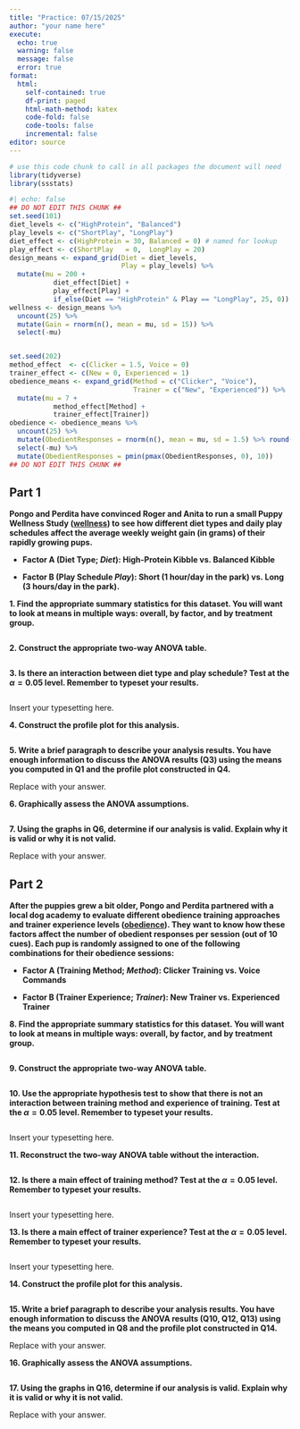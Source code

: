 ```yaml
---
title: "Practice: 07/15/2025"
author: "your name here"
execute:
  echo: true
  warning: false
  message: false
  error: true
format: 
  html:
    self-contained: true
    df-print: paged
    html-math-method: katex
    code-fold: false
    code-tools: false
    incremental: false
editor: source
---
```


```r
# use this code chunk to call in all packages the document will need
library(tidyverse)
library(ssstats)
```

```r
#| echo: false
## DO NOT EDIT THIS CHUNK ##
set.seed(101)
diet_levels <- c("HighProtein", "Balanced")
play_levels <- c("ShortPlay", "LongPlay")
diet_effect <- c(HighProtein = 30, Balanced = 0) # named for lookup
play_effect <- c(ShortPlay   = 0,  LongPlay = 20)
design_means <- expand_grid(Diet = diet_levels,
                            Play = play_levels) %>%
  mutate(mu = 200 + 
           diet_effect[Diet] +
           play_effect[Play] + 
           if_else(Diet == "HighProtein" & Play == "LongPlay", 25, 0))
wellness <- design_means %>%
  uncount(25) %>% 
  mutate(Gain = rnorm(n(), mean = mu, sd = 15)) %>%
  select(-mu)


set.seed(202)
method_effect  <- c(Clicker = 1.5, Voice = 0)
trainer_effect <- c(New = 0, Experienced = 1)
obedience_means <- expand_grid(Method = c("Clicker", "Voice"),
                               Trainer = c("New", "Experienced")) %>%
  mutate(mu = 7 + 
           method_effect[Method] +
           trainer_effect[Trainer])
obedience <- obedience_means %>%
  uncount(25) %>%
  mutate(ObedientResponses = rnorm(n(), mean = mu, sd = 1.5) %>% round(1)) %>%
  select(-mu) %>%
  mutate(ObedientResponses = pmin(pmax(ObedientResponses, 0), 10))
## DO NOT EDIT THIS CHUNK ##
```

## Part 1

**Pongo and Perdita have convinced Roger and Anita to run a small Puppy Wellness Study (<u>wellness</u>) to see how different diet types and daily play schedules affect the average weekly weight gain (in grams) of their rapidly growing pups.**

- **Factor A (Diet Type; *Diet*): High-Protein Kibble vs. Balanced Kibble**

- **Factor B (Play Schedule *Play*): Short (1 hour/day in the park) vs. Long (3 hours/day in the park).**

**1. Find the appropriate summary statistics for this dataset. You will want to look at means in multiple ways: overall, by factor, and by treatment group.**

```r

```

**2. Construct the appropriate two-way ANOVA table.**

```r

```

**3. Is there an interaction between diet type and play schedule? Test at the $\alpha=0.05$ level. Remember to typeset your results.**

```r

```

Insert your typesetting here.

**4. Construct the profile plot for this analysis.**

```r

```

**5. Write a brief paragraph to describe your analysis results. You have enough information to discuss the ANOVA results (Q3) using the means you computed in Q1 and the profile plot constructed in Q4.**

Replace with your answer. 

**6. Graphically assess the ANOVA assumptions.**

```r

```

**7. Using the graphs in Q6, determine if our analysis is valid. Explain why it is valid or why it is not valid.**

Replace with your answer.

## Part 2

**After the puppies grew a bit older, Pongo and Perdita partnered with a local dog academy to evaluate different obedience training approaches and trainer experience levels (<u>obedience</u>). They want to know how these factors affect the number of obedient responses per session (out of 10 cues). Each pup is randomly assigned to one of the following combinations for their obedience sessions:**

- **Factor A (Training Method; *Method*): Clicker Training vs. Voice Commands**

- **Factor B (Trainer Experience; *Trainer*): New Trainer vs. Experienced Trainer**

**8. Find the appropriate summary statistics for this dataset. You will want to look at means in multiple ways: overall, by factor, and by treatment group.**

```r

```

**9. Construct the appropriate two-way ANOVA table.**

```r

```

**10. Use the appropriate hypothesis test to show that there is not an interaction between training method and experience of training. Test at the $\alpha=0.05$ level. Remember to typeset your results.**

```r

```

Insert your typesetting here.

**11. Reconstruct the two-way ANOVA table without the interaction.**

```r

```

**12. Is there a main effect of training method? Test at the $\alpha=0.05$ level. Remember to typeset your results.**

```r

```

Insert your typesetting here.

**13. Is there a main effect of trainer experience? Test at the $\alpha=0.05$ level. Remember to typeset your results.**

```r

```

Insert your typesetting here.

**14. Construct the profile plot for this analysis.**

```r

```

**15. Write a brief paragraph to describe your analysis results. You have enough information to discuss the ANOVA results (Q10, Q12, Q13) using the means you computed in Q8 and the profile plot constructed in Q14.**

Replace with your answer. 

**16. Graphically assess the ANOVA assumptions.**

```r

```

**17. Using the graphs in Q16, determine if our analysis is valid. Explain why it is valid or why it is not valid.**

Replace with your answer.
